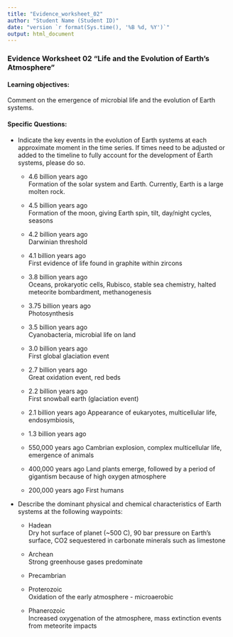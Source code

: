 ```yaml
---
title: "Evidence_worksheet_02"
author: "Student Name (Student ID)"
date: "version `r format(Sys.time(), '%B %d, %Y')`"
output: html_document
---
```

### Evidence Worksheet 02 “Life and the Evolution of Earth’s Atmosphere”
#### Learning objectives: 
Comment on the emergence of microbial life and the evolution of Earth systems.
    
#### Specific Questions:
* Indicate the key events in the evolution of Earth systems at each approximate moment in the time series. If times need to be adjusted or added to the timeline to fully account for the development of Earth systems, please do so. 

    + 4.6 billion years ago  
    Formation of the solar system and Earth. Currently, Earth is a large molten rock.
    + 4.5 billion years ago  
    Formation of the moon, giving Earth spin, tilt, day/night cycles, seasons
    + 4.2 billion years ago  
    Darwinian threshold
    + 4.1 billion years ago  
    First evidence of life found in graphite within zircons
    + 3.8 billion years ago  
    Oceans, prokaryotic cells, Rubisco, stable sea chemistry, halted meteorite bombardment, methanogenesis
    + 3.75 billion years ago  
    Photosynthesis
    + 3.5 billion years ago  
    Cyanobacteria, microbial life on land
    + 3.0 billion years ago  
    First global glaciation event
    + 2.7 billion years ago  
    Great oxidation event, red beds
    + 2.2 billion years ago  
    First snowball earth (glaciation event)
    + 2.1 billion years ago
    Appearance of eukaryotes, multicellular life, endosymbiosis, 
    + 1.3 billion years ago
    
    + 550,000 years ago
    Cambrian explosion, complex multicellular life, emergence of animals
    + 400,000 years ago
    Land plants emerge, followed by a period of gigantism because of high oxygen atmosphere
    + 200,000 years ago
    First humans 

* Describe the dominant physical and chemical characteristics of Earth systems at the following waypoints:  

    + Hadean  
    Dry hot surface of planet (~500 C), 90 bar pressure on Earth's surface, CO2 sequestered in carbonate minerals such as limestone
    + Archean  
    Strong greenhouse gases predominate
    + Precambrian  
    
    + Proterozoic  
    Oxidation of the early atmosphere - microaerobic
    + Phanerozoic  
    Increased oxygenation of the atmosphere, mass extinction events from meteorite impacts
